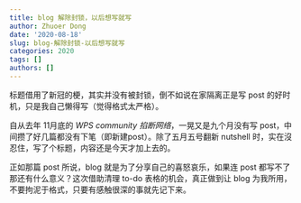 ```yaml
---
title: blog 解除封锁，以后想写就写
author: Zhuoer Dong
date: '2020-08-18'
slug: blog-解除封锁-以后想写就写
categories: 2020
tags: []
authors: []
---
```




标题借用了新冠的梗，其实并没有被封锁，倒不如说在家隔离正是写 post 的好时机，只是我自己懒得写（觉得格式太严格）。

自从去年 11月底的 _WPS community 掐断网络_，一晃又是九个月没有写 post，中间攒了好几篇都没有下笔（即新建post）。除了五月五号翻新 nutshell 时，实在沒忍住，写了个标题，内容还是今天才加上去的。

正如那篇 post 所说，blog 就是为了分享自己的喜怒哀乐，如果连 post 都写不了那还有什么意义？这次借助清理 to-do 表格的机会，真正做到让 blog 为我所用，不要拘泥于格式，只要有感触很深的事就先记下来。
